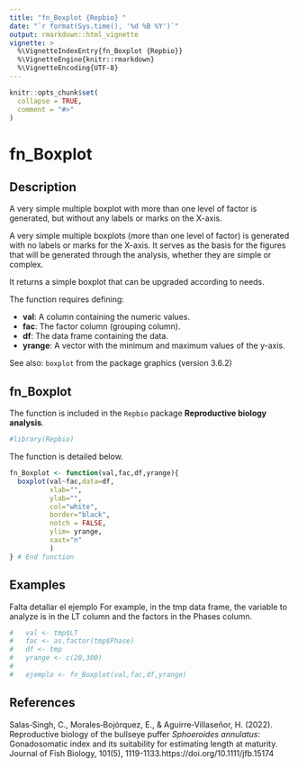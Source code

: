 ```yaml
---
title: "fn_Boxplot {Repbio} "
date: "`r format(Sys.time(), '%d %B %Y')`"
output: rmarkdown::html_vignette
vignette: >
  %\VignetteIndexEntry{fn_Boxplot {Repbio}}
  %\VignetteEngine{knitr::rmarkdown}
  %\VignetteEncoding{UTF-8}
---
```


```r
knitr::opts_chunk$set(
  collapse = TRUE,
  comment = "#>"
)
```

# fn_Boxplot

## Description

A very simple multiple boxplot with more than one level of factor is generated, 
but without any labels or marks on the X-axis.


A very simple multiple boxplots (more than one level of factor) is generated
with no labels or marks for the X-axis. It serves as the basis for the figures that will be generated through the analysis, whether they are simple or complex.

It returns a simple boxplot that can be upgraded according to needs.

The function requires defining:

 * **val**: A column containing the numeric values.
 * **fac**: The factor column (grouping column). 
 * **df**: The data frame containing the data.
 * **yrange**: A vector with the minimum and maximum values of the y-axis.
 
See also: `boxplot` from the package graphics (version 3.6.2)


## fn_Boxplot

The function is included in the `Repbio` package **Reproductive biology analysis**.


```r
#library(Repbio)
```


The function is detailed below.

```r
fn_Boxplot <- function(val,fac,df,yrange){
  boxplot(val~fac,data=df,
          xlab="",
          ylab="",
          col="white",
          border="black",
          notch = FALSE,
          ylim= yrange,
          xaxt="n"
          )
} # End function
```


## Examples

Falta detallar el ejemplo  For example, in the tmp data frame, the variable to analyze is in the LT
column and the factors in the Phases column.

```r
#   val <- tmp$LT
#   fac <- as.factor(tmp$Phase)
#   df <- tmp
#   yrange <- c(20,300)
#
#   ejemplo <- fn_Boxplot(val,fac,df,yrange)
```


## References

Salas‐Singh, C., Morales‐Bojórquez, E., & Aguirre‐Villaseñor, H. (2022). Reproductive biology of the bullseye puffer *Sphoeroides annulatus*: Gonadosomatic index and its suitability for estimating length at maturity. Journal of Fish Biology, 101(5), 1119-1133.https://doi.org/10.1111/jfb.15174
